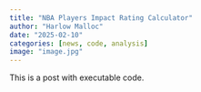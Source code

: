 ```yaml
---
title: "NBA Players Impact Rating Calculator"
author: "Harlow Malloc"
date: "2025-02-10"
categories: [news, code, analysis]
image: "image.jpg"
---
```


This is a post with executable code.
